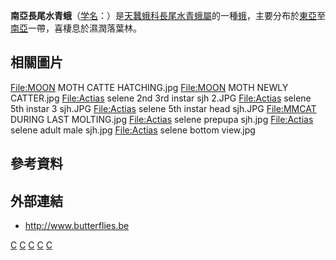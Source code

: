 {{NoteTA
|G1=Butterfly
}}
{{Speciesbox
| taxon = Actias selene
| image= Luna moth.jpg
| image_width = 260px
| binomial_authority = ({{le|雅各·休伯納|Jacob Hübner|Hübner}}, 1807)
}}

'''南亞長尾水青蛾'''（[[学名|学名]]：{{lang|la|''Actias selene''}}）是[[天蠶蛾科|天蠶蛾科]][[長尾水青蛾屬|長尾水青蛾屬]]的一種[[蛾|蛾]]，主要分布於[[東亞|東亞]]至[[南亞|南亞]]一帶，喜棲息於濕潤落葉林。

==相關圖片==
<gallery>
File:MOON MOTH CATTE HATCHING.jpg
File:MOON MOTH NEWLY CATTER.jpg
File:Actias selene 2nd 3rd instar sjh 2.JPG
File:Actias selene 5th instar 3 sjh.JPG
File:Actias selene 5th instar head sjh.JPG
File:MMCAT DURING LAST MOLTING.jpg
File:Actias selene prepupa sjh.jpg
File:Actias selene adult male sjh.jpg
File:Actias selene bottom view.jpg
</gallery>

==參考資料==
{{reflist}}
==外部連結==
*[http://www.butterflies.be http://www.butterflies.be] {{Wayback|url=http://www.butterflies.be/ |date=20200205113000 }}
{{taxonbar}}
[[Category:_1807年描述的昆虫|C]]
[[Category:長尾水青蛾屬|C]]
[[Category:印度蝴蝶|C]]
[[Category:中國蝴蝶|C]]
[[Category:台灣動物|C]]